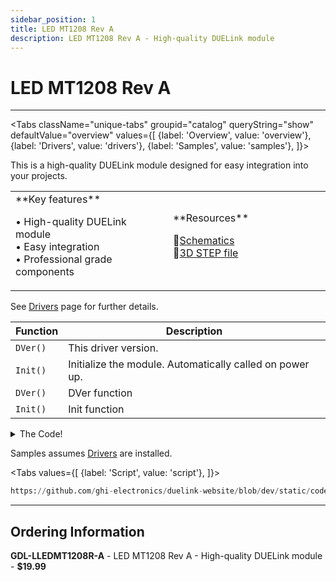 ```yaml
---
sidebar_position: 1
title: LED MT1208 Rev A
description: LED MT1208 Rev A - High-quality DUELink module
---
```



# LED MT1208 Rev A

<ProductImageSelector 
  partNumber="lledmt1208r-a"
  productName="LED MT1208 Rev A"
/>

---

<Tabs className="unique-tabs" groupid="catalog" queryString="show" defaultValue="overview"
  values={[
    {label: 'Overview', value: 'overview'},
    {label: 'Drivers', value: 'drivers'},
    {label: 'Samples', value: 'samples'},
  ]}>

<TabItem value="overview">

This is a high-quality DUELink module designed for easy integration into your projects.

<table><td width='50%'>
**Key features**

• High-quality DUELink module<br/>
• Easy integration<br/>
• Professional grade components<br/>

</td><td width='50%'>
**Resources**
 
📄[Schematics](/sch/lledmt1208r-a.pdf)<br/>
🔩[3D STEP file](/3d/lledmt1208r-a.step)<br/>

</td></table>

</TabItem>

<TabItem value="drivers">

See [Drivers](../../engine/drivers) page for further details.

| Function | Description |
| --- | --- |
| `DVer()` | This driver version. |
| `Init()` | Initialize the module. Automatically called on power up. |
| `DVer()` | DVer function |
| `Init()` | Init function |

<details>
  <summary>The Code!</summary>

```py reference title="LED MT1208 Rev A Driver"
https://github.com/ghi-electronics/duelink-website/blob/dev/static/code/drivers/led/led-mt1208.due
```

</details>

</TabItem>

<TabItem value="samples">

Samples assumes [Drivers](../../engine/drivers) are installed.

<Tabs
  values={[
    {label: 'Script', value: 'script'},
  ]}>

<TabItem value="script">

```py reference title="Script Sample"
https://github.com/ghi-electronics/duelink-website/blob/dev/static/code/samples/script/led/led-mt1208.txt
```
</TabItem>

</Tabs>

</TabItem>

</Tabs>

---

## Ordering Information

**GDL-LLEDMT1208R-A** - LED MT1208 Rev A - High-quality DUELink module - **$19.99**
